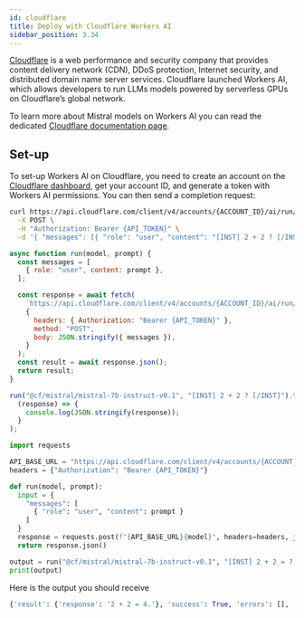 ```yaml
---
id: cloudflare
title: Deploy with Cloudflare Workers AI
sidebar_position: 3.34
---
```



[Cloudflare](https://www.cloudflare.com/en-gb/) is a web performance and security company that provides content delivery network (CDN), DDoS protection, Internet security, and distributed domain name server services. Cloudflare launched Workers AI, which allows developers to run LLMs models powered by serverless GPUs on Cloudflare’s global network.

To learn more about Mistral models on Workers AI you can read the dedicated [Cloudflare documentation page](https://developers.cloudflare.com/workers-ai/models/mistral-7b-instruct-v0.1/).

## Set-up

To set-up Workers AI on Cloudflare, you need to create an account on the [Cloudflare dashboard](https://dash.cloudflare.com/), get your account ID, and generate a token with Workers AI permissions. You can then send a completion request:

<Tabs>
  <TabItem value="cloudflare-curl" label="curl" default>
  
  ```bash
  curl https://api.cloudflare.com/client/v4/accounts/{ACCOUNT_ID}/ai/run/@cf/mistral/mistral-7b-instruct-v0.1 \
    -X POST \
    -H "Authorization: Bearer {API_TOKEN}" \
    -d '{ "messages": [{ "role": "user", "content": "[INST] 2 + 2 ? [/INST]" }]}'
  ```
  </TabItem>
  <TabItem value="cloudflare-node" label="javascript">

  ```javascript
  async function run(model, prompt) {
    const messages = [
      { role: "user", content: prompt },
    ];

    const response = await fetch(
      `https://api.cloudflare.com/client/v4/accounts/{ACCOUNT_ID}/ai/run/${model}`,
      {
        headers: { Authorization: "Bearer {API_TOKEN}" },
        method: "POST",
        body: JSON.stringify({ messages }),
      }
    );
    const result = await response.json();
    return result;
  }

  run("@cf/mistral/mistral-7b-instruct-v0.1", "[INST] 2 + 2 ? [/INST]").then(
    (response) => {
      console.log(JSON.stringify(response));
    }
  );
  ```
  </TabItem>

  <TabItem value="cloudflare-python" label="python">
  
  ```python
  import requests

  API_BASE_URL = "https://api.cloudflare.com/client/v4/accounts/{ACCOUNT_ID}/ai/run/"
  headers = {"Authorization": "Bearer {API_TOKEN}"}

  def run(model, prompt):
    input = {
      "messages": [
        { "role": "user", "content": prompt }
      ]
    }
    response = requests.post(f"{API_BASE_URL}{model}", headers=headers, json=input)
    return response.json()

  output = run("@cf/mistral/mistral-7b-instruct-v0.1", "[INST] 2 + 2 = ? [/INST]")
  print(output)
  ```
  </TabItem>
</Tabs>

Here is the output you should receive

```python
{'result': {'response': '2 + 2 = 4.'}, 'success': True, 'errors': [], 'messages': []}
```
